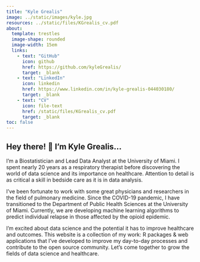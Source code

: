 ```yaml
---
title: "Kyle Grealis"
image: ../static/images/kyle.jpg
resources: ../static/files/KGrealis_cv.pdf
about:
  template: trestles
  image-shape: rounded
  image-width: 15em
  links:
    - text: "GitHub"
      icon: github
      href: https://github.com/kyleGrealis/
      target: _blank
    - text: "LinkedIn"
      icon: linkedin
      href: https://www.linkedin.com/in/kyle-grealis-044030180/
      target: _blank
    - text: "CV"
      icon: file-text
      href: /static/files/KGrealis_cv.pdf
      target: _blank
toc: false
---
```


::: {#ppc}
## Hey there! 👋  I'm Kyle Grealis...

I'm a Biostatistician and Lead Data Analyst at the University of Miami. I spent nearly 20 years as a respiratory therapist before discovering the world of data science and its importance on healthcare. Attention to detail is as critical a skill in bedside care as it is in data analysis. 

I've been fortunate to work with some great physicians and researchers in the field of pulmonary medicine. Since the COVID-19 pandemic, I have transitioned to the Department of Public Health Sciences at the University of Miami. Currently, we are developing machine learning algorithms to predict individual relapse in those affected by the opioid epidemic.

I'm excited about data science and the potential it has to improve healthcare and outcomes. This website is a collection of my work: R packages & web applications that I've developed to improve my day-to-day processes and contribute to the open source community. Let's come together to grow the fields of data science and healthcare.
:::

